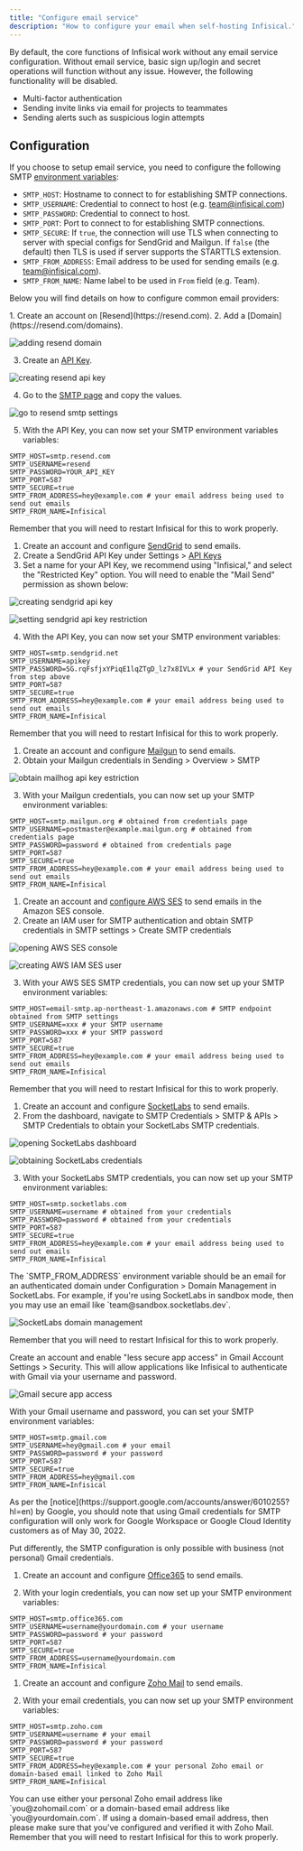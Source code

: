 ```yaml
---
title: "Configure email service"
description: "How to configure your email when self-hosting Infisical."
---
```


By default, the core functions of Infisical work without any email service configuration. Without email service, basic sign up/login and secret operations will function without any issue.
However, the following functionality will be disabled.

- Multi-factor authentication
- Sending invite links via email for projects to teammates
- Sending alerts such as suspicious login attempts

## Configuration

If you choose to setup email service, you need to configure the following SMTP [environment variables](https://infisical.com/docs/self-hosting/configuration/envars):

- `SMTP_HOST`: Hostname to connect to for establishing SMTP connections.
- `SMTP_USERNAME`: Credential to connect to host (e.g. team@infisical.com)
- `SMTP_PASSWORD`: Credential to connect to host.
- `SMTP_PORT`: Port to connect to for establishing SMTP connections.
- `SMTP_SECURE`: If `true`, the connection will use TLS when connecting to server with special configs for SendGrid and Mailgun. If `false` (the default) then TLS is used if server supports the STARTTLS extension.
- `SMTP_FROM_ADDRESS`: Email address to be used for sending emails (e.g. team@infisical.com).
- `SMTP_FROM_NAME`: Name label to be used in `From` field (e.g. Team).

Below you will find details on how to configure common email providers:

<AccordionGroup>
<Accordion title="Resend">
1. Create an account on [Resend](https://resend.com).
2. Add a [Domain](https://resend.com/domains).

![adding resend domain](../../images/self-hosting/configuration/email/email-resend-create-domain.png)

3. Create an [API Key](https://resend.com/api-keys).

![creating resend api key](../../images/self-hosting/configuration/email/email-resend-create-key.png)

4. Go to the [SMTP page](https://resend.com/settings/smtp) and copy the values.

![go to resend smtp settings](../../images/self-hosting/configuration/email/email-resend-smtp-settings.png)

5. With the API Key, you can now set your SMTP environment variables variables:

```
SMTP_HOST=smtp.resend.com
SMTP_USERNAME=resend
SMTP_PASSWORD=YOUR_API_KEY
SMTP_PORT=587
SMTP_SECURE=true
SMTP_FROM_ADDRESS=hey@example.com # your email address being used to send out emails
SMTP_FROM_NAME=Infisical
```
  <Info>
    Remember that you will need to restart Infisical for this to work properly.
  </Info>
</Accordion>

<Accordion title="Twilio SendGrid">

1. Create an account and configure [SendGrid](https://sendgrid.com) to send emails.
2. Create a SendGrid API Key under Settings > [API Keys](https://app.sendgrid.com/settings/api_keys)
3. Set a name for your API Key, we recommend using "Infisical," and select the "Restricted Key" option. You will need to enable the "Mail Send" permission as shown below:

![creating sendgrid api key](../../images/self-hosting/configuration/email/email-sendgrid-create-key.png)

![setting sendgrid api key restriction](../../images/self-hosting/configuration/email/email-sendgrid-restrictions.png)

4. With the API Key, you can now set your SMTP environment variables:

```
SMTP_HOST=smtp.sendgrid.net
SMTP_USERNAME=apikey
SMTP_PASSWORD=SG.rqFsfjxYPiqE1lqZTgD_lz7x8IVLx # your SendGrid API Key from step above
SMTP_PORT=587
SMTP_SECURE=true
SMTP_FROM_ADDRESS=hey@example.com # your email address being used to send out emails
SMTP_FROM_NAME=Infisical
```

  <Info>
    Remember that you will need to restart Infisical for this to work properly.
  </Info>
</Accordion>

<Accordion title="Mailgun">

1. Create an account and configure [Mailgun](https://www.mailgun.com) to send emails.
2. Obtain your Mailgun credentials in Sending > Overview > SMTP

![obtain mailhog api key estriction](../../images/self-hosting/configuration/email/email-mailhog-credentials.png)

3. With your Mailgun credentials, you can now set up your SMTP environment variables:

```
SMTP_HOST=smtp.mailgun.org # obtained from credentials page
SMTP_USERNAME=postmaster@example.mailgun.org # obtained from credentials page
SMTP_PASSWORD=password # obtained from credentials page
SMTP_PORT=587
SMTP_SECURE=true
SMTP_FROM_ADDRESS=hey@example.com # your email address being used to send out emails
SMTP_FROM_NAME=Infisical
```

</Accordion>

<Accordion title="AWS SES">

1. Create an account and [configure AWS SES](https://aws.amazon.com/premiumsupport/knowledge-center/ses-set-up-connect-smtp/) to send emails in the Amazon SES console.
2. Create an IAM user for SMTP authentication and obtain SMTP credentials in SMTP settings > Create SMTP credentials

![opening AWS SES console](../../images/self-hosting/configuration/email/email-aws-ses-console.png)

![creating AWS IAM SES user](../../images/self-hosting/configuration/email/email-aws-ses-user.png)

3. With your AWS SES SMTP credentials, you can now set up your SMTP environment variables:

```
SMTP_HOST=email-smtp.ap-northeast-1.amazonaws.com # SMTP endpoint obtained from SMTP settings
SMTP_USERNAME=xxx # your SMTP username
SMTP_PASSWORD=xxx # your SMTP password
SMTP_PORT=587
SMTP_SECURE=true
SMTP_FROM_ADDRESS=hey@example.com # your email address being used to send out emails
SMTP_FROM_NAME=Infisical
```

<Info>
  Remember that you will need to restart Infisical for this to work properly.
</Info>
</Accordion>

<Accordion title="SocketLabs">

1. Create an account and configure [SocketLabs](https://www.socketlabs.com/) to send emails.
2. From the dashboard, navigate to SMTP Credentials > SMTP & APIs > SMTP Credentials to obtain your SocketLabs SMTP credentials.

![opening SocketLabs dashboard](../../images/self-hosting/configuration/email/email-socketlabs-dashboard.png)

![obtaining SocketLabs credentials](../../images/self-hosting/configuration/email/email-socketlabs-credentials.png)

3. With your SocketLabs SMTP credentials, you can now set up your SMTP environment variables:

```
SMTP_HOST=smtp.socketlabs.com
SMTP_USERNAME=username # obtained from your credentials
SMTP_PASSWORD=password # obtained from your credentials
SMTP_PORT=587
SMTP_SECURE=true
SMTP_FROM_ADDRESS=hey@example.com # your email address being used to send out emails
SMTP_FROM_NAME=Infisical
```

<Note>
  The `SMTP_FROM_ADDRESS` environment variable should be an email for an
  authenticated domain under Configuration > Domain Management in SocketLabs.
  For example, if you're using SocketLabs in sandbox mode, then you may use an
  email like `team@sandbox.socketlabs.dev`.
</Note>

![SocketLabs domain management](../../images/self-hosting/configuration/email/email-socketlabs-domains.png)

<Info>
  Remember that you will need to restart Infisical for this to work properly.
</Info>
</Accordion>

<Accordion title="Gmail">

Create an account and enable "less secure app access" in Gmail Account Settings > Security. This will allow
applications like Infisical to authenticate with Gmail via your username and password.

![Gmail secure app access](../../images/self-hosting/configuration/email/email-gmail-app-access.png)

With your Gmail username and password, you can set your SMTP environment variables:

```
SMTP_HOST=smtp.gmail.com
SMTP_USERNAME=hey@gmail.com # your email
SMTP_PASSWORD=password # your password
SMTP_PORT=587
SMTP_SECURE=true
SMTP_FROM_ADDRESS=hey@gmail.com
SMTP_FROM_NAME=Infisical
```

<Warning>
  As per the [notice](https://support.google.com/accounts/answer/6010255?hl=en) by Google, you should note that using Gmail credentials for SMTP configuration
  will only work for Google Workspace or Google Cloud Identity customers as of May 30, 2022.

Put differently, the SMTP configuration is only possible with business (not personal) Gmail credentials.

</Warning>

</Accordion>

<Accordion title="Office365">

1. Create an account and configure [Office365](https://www.office.com/) to send emails.

2. With your login credentials, you can now set up your SMTP environment variables:

```
SMTP_HOST=smtp.office365.com
SMTP_USERNAME=username@yourdomain.com # your username
SMTP_PASSWORD=password # your password
SMTP_PORT=587
SMTP_SECURE=true
SMTP_FROM_ADDRESS=username@yourdomain.com
SMTP_FROM_NAME=Infisical
```

</Accordion>

<Accordion title="Zoho Mail">

1. Create an account and configure [Zoho Mail](https://www.zoho.com/mail/) to send emails.

2. With your email credentials, you can now set up your SMTP environment variables:

```
SMTP_HOST=smtp.zoho.com
SMTP_USERNAME=username # your email
SMTP_PASSWORD=password # your password
SMTP_PORT=587
SMTP_SECURE=true
SMTP_FROM_ADDRESS=hey@example.com # your personal Zoho email or domain-based email linked to Zoho Mail
SMTP_FROM_NAME=Infisical
```

<Note>
  You can use either your personal Zoho email address like `you@zohomail.com` or
  a domain-based email address like `you@yourdomain.com`. If using a
  domain-based email address, then please make sure that you've configured and
  verified it with Zoho Mail.
</Note>

<Info>
  Remember that you will need to restart Infisical for this to work properly.
</Info>
</Accordion>

</AccordionGroup>
